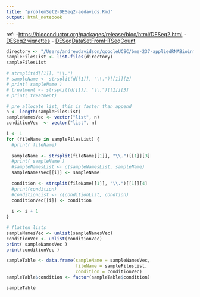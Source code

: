 ```yaml
---
title: "problemSet2-DESeq2-aedavids.Rmd"
output: html_notebook
---
```


ref:
-[https://bioconductor.org/packages/release/bioc/html/DESeq2.html](https://bioconductor.org/packages/release/bioc/html/DESeq2.html)
- [DESeq2 vignettes](http://www.bioconductor.org/packages/release/bioc/vignettes/DESeq2/inst/doc/DESeq2.html#pre-filtering)
- [DESeqDataSetFromHTSeqCount](https://www.rdocumentation.org/packages/DESeq/versions/1.24.0/topics/DESeqDataSet-class)

```r
directory <- "/Users/andrewdavidson/googleUCSC/bme-237-appliedRNABioinformatics/homework/problemSet2/data/reads/htseq-counts.out"
sampleFilesList <- list.files(directory)
sampleFilesList
```

```r
# strsplit(d[[1]], "\\.")
# sampleName <- strsplit(d[[1]], "\\.")[[1]][2]
# print( sampleName )
# treatment <- strsplit(d[[1]], "\\.")[[1]][3]
# print( treatment)
```

```r
# pre allocate list, this is faster than append
n <- length(sampleFilesList)
sampleNamesVec <- vector("list", n)
conditionVec  <- vector("list", n)

i <- 1
for (fileName in sampleFilesList) {
  #print( fileName)
  
  sampleName <- strsplit(fileName[[1]], "\\.")[[1]][3]
  #print( sampleName )
  #sampleNamesList <- c(sampleNamesList, sampleName)
  sampleNamesVec[[i]] <- sampleName
  
  condition <- strsplit(fileName[[1]], "\\.")[[1]][4]
  #print(condition)
  #conditionList <- c(conditionList, condtion)
  conditionVec[[i]] <- condition
  
  i <- i + 1
}

# flatten lists
sampleNamesVec <- unlist(sampleNamesVec)
conditionVec <- unlist(conditionVec)
print( sampleNamesVec )
print(conditionVec )
```

```r
sampleTable <- data.frame(sampleName = sampleNamesVec,
                          fileName = sampleFilesList,
                          condition = conditionVec)
sampleTable$condition <- factor(sampleTable$condition)

sampleTable
```

